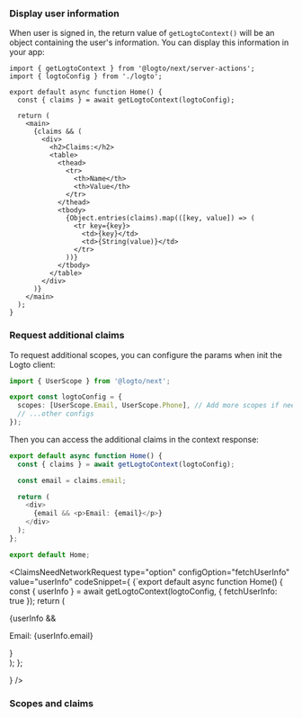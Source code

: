 

### Display user information

When user is signed in, the return value of `getLogtoContext()` will be an object containing the user's information. You can display this information in your app:

```tsx title="/app/page.tsx"
import { getLogtoContext } from '@logto/next/server-actions';
import { logtoConfig } from './logto';

export default async function Home() {
  const { claims } = await getLogtoContext(logtoConfig);

  return (
    <main>
      {claims && (
        <div>
          <h2>Claims:</h2>
          <table>
            <thead>
              <tr>
                <th>Name</th>
                <th>Value</th>
              </tr>
            </thead>
            <tbody>
              {Object.entries(claims).map(([key, value]) => (
                <tr key={key}>
                  <td>{key}</td>
                  <td>{String(value)}</td>
                </tr>
              ))}
            </tbody>
          </table>
        </div>
      )}
    </main>
  );
}
```

### Request additional claims

<FindUserInfoMissing method="getLogtoContext" />

<ScopesAndClaimsIntroduction />

To request additional scopes, you can configure the params when init the Logto client:

```ts title="app/logto.ts"
import { UserScope } from '@logto/next';

export const logtoConfig = {
  scopes: [UserScope.Email, UserScope.Phone], // Add more scopes if needed
  // ...other configs
});
```

Then you can access the additional claims in the context response:

```ts title="app/page.tsx"
export default async function Home() {
  const { claims } = await getLogtoContext(logtoConfig);

  const email = claims.email;

  return (
    <div>
      {email && <p>Email: {email}</p>}
    </div>
  );
};

export default Home;
```

<ClaimsNeedNetworkRequest
  type="option"
  configOption="fetchUserInfo"
  value="userInfo"
  codeSnippet={
    <CodeBlock language="ts" title="app/page.tsx">{`export default async function Home() {
  const { userInfo } = await getLogtoContext(logtoConfig, { fetchUserInfo: true });
  return (
    <div>
      {userInfo && <p>Email: {userInfo.email}</p>}
    </div>
  );
};

  }
/>

### Scopes and claims

<ScopesAndClaims />
